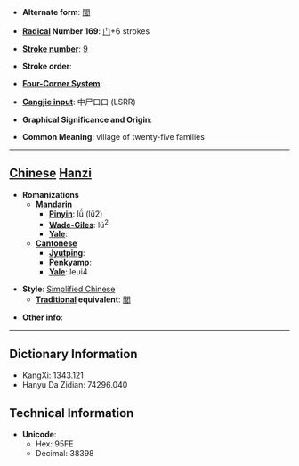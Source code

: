 * '''Alternate form''': [[閭]]

* '''[[Wiktionary:Chinese radical index| Radical]] Number 169''': [[Wiktionary:Chinese radical index 门|门]]+6 strokes

* '''[[Wiktionary:Chinese total strokes index|Stroke number]]''': [[Wiktionary:Chinese total strokes index 9|9]]

* '''Stroke order''': 

* '''[[Wiktionary:Chinese four corner index|Four-Corner System]]''': 

* '''[[Wiktionary:Chinese Cangjie index|Cangjie input]]''': 中尸口口 (LSRR)

* '''Graphical Significance and Origin''': 

* '''Common Meaning''': village of twenty-five families

----

== [[Chinese]] [[Hanzi]] ==

* '''Romanizations'''
** '''[[Mandarin]]'''
*** '''[[Pinyin]]''': lǘ (lü2)
*** '''[[Wade-Giles]]''': lü<sup>2</sup>
*** '''[[Yale]]''': 
** '''[[Cantonese]]'''
*** '''[[Jyutping]]''':
*** '''[[Penkyamp]]''': 
*** '''[[Yale]]''': leui4

* '''Style''': [[Simplified Chinese]] 
** '''[[Traditional Chinese|Traditional]] equivalent''': [[閭]]

* '''Other info''': 

----

== Dictionary Information ==

* KangXi: 1343.121
* Hanyu Da Zidian: 74296.040

== Technical Information ==

* '''Unicode''':
** Hex: 95FE
** Decimal: 38398